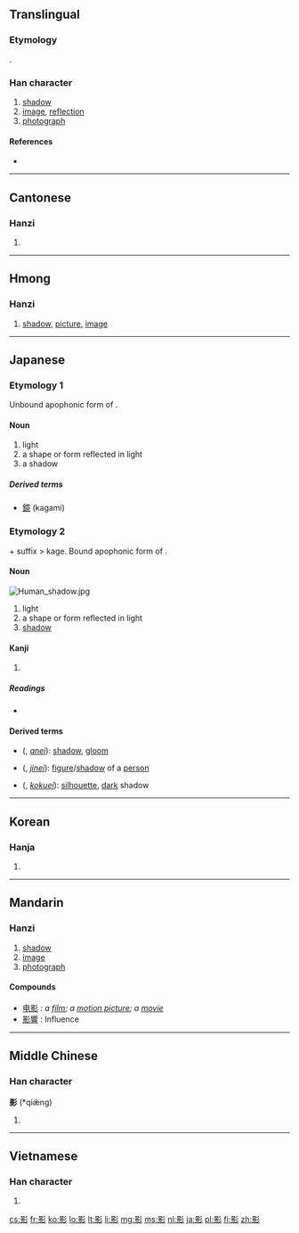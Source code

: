 ==Translingual==
{{stroke order|strokes=15}}
===Etymology===
{{Han compound|景|彡|ls=psc|c1=p|c2=s}}.

===Han character===
{{Han char|rn=59|rad=彡|as=12|sn=15|four=6292<sub>2</sub>|canj=日火竹竹竹 (AFHHH)|ids=⿰[[景]][[彡]]}}

# [[shadow]]
# [[image]], [[reflection]]
# [[photograph]]

====References====
* {{Han ref|kx=0364.190|dkj=10019|dj=0684.050|hdz=20857.040|uh=5F71|ud=24433|bh=BC76|bd=48246}}

----

==Cantonese==

===Hanzi===
{{yue-hanzi|jyut=|y=ying2}}

# {{defn|lang=yue|sort=彡12}}

----

==Hmong==

===Hanzi===
{{cmn-hanzi|hmn|noun}}

# [[shadow]], [[picture]], [[image]]

----

==Japanese==

===Etymology 1===
Unbound apophonic form of {{term|影|kaga|id}}.

====Noun====
{{ja-noun|k|hira=かが|rom=kaga}}

# light
# a shape or form reflected in light
# a shadow

=====Derived terms=====
* [[鏡]] (kagami)

===Etymology 2===
{{term|影|kaga}} + suffix {{term|い|i}} > kage. Bound apophonic form of {{term|影|kaga|id}}.

====Noun====
[[Image:Human_shadow.jpg|thumb|right]]
{{ja-noun|k|hira=かげ|rom=kage}}

# light
# a shape or form reflected in light
# [[shadow]]

====Kanji====
{{ja-kanji|grade=c|rs=彡12}}

# {{defn|lang=ja|sort=彡12}}

=====Readings=====
* {{ja-readings|on=[[えい]] (ei), [[よう]] (yō)|kun=[[かげ]] (kage)}}

====Derived terms====
* {{l|ja|暗影}} ({{l|ja|あんえい}}, ''[[anei]]''): [[shadow]], [[gloom]]
* {{l|ja|人影}} ({{l|ja|じんえい}}, ''[[jinei]]''): [[figure]]/[[shadow]] of a [[person]]
* {{l|ja|黒影}} ({{l|ja|こくえい}}, ''[[kokuei]]''): [[silhouette]], [[dark]] shadow

----

==Korean==

===Hanja===
{{ko-hanja|hangeul=영|eumhun=|rv=yeong|mr=yŏng|y=yeng}}

# {{defn|lang=ko|sort=彡12}}

----

==Mandarin==

===Hanzi===
{{cmn-hanzi|pin=[[yǐng]] ([[ying3]])|wg=ying<sup>3</sup>}}

# [[shadow]]
# [[image]]
# [[photograph]]

====Compounds====
* [[电影]] : ''a [[film]]; a [[motion picture]]; a [[movie]]''
* [[影響]] : Influence
----

==Middle Chinese==

===Han character===
'''影''' (*qiæ̌ng)<!--note: asterisk indicates that this character appears in the Tang Dynasty corpus of literature more than four times-->

# {{defn|lang=zhx-mid|sort=彡12}}

----

==Vietnamese==

===Han character===
{{vi-hantu|[[ảnh]]|rs=彡12}}

# {{defn|lang=vi|sort=彡12}}

[[cs:影]]
[[fr:影]]
[[ko:影]]
[[lo:影]]
[[lt:影]]
[[li:影]]
[[mg:影]]
[[ms:影]]
[[nl:影]]
[[ja:影]]
[[pl:影]]
[[fi:影]]
[[zh:影]]